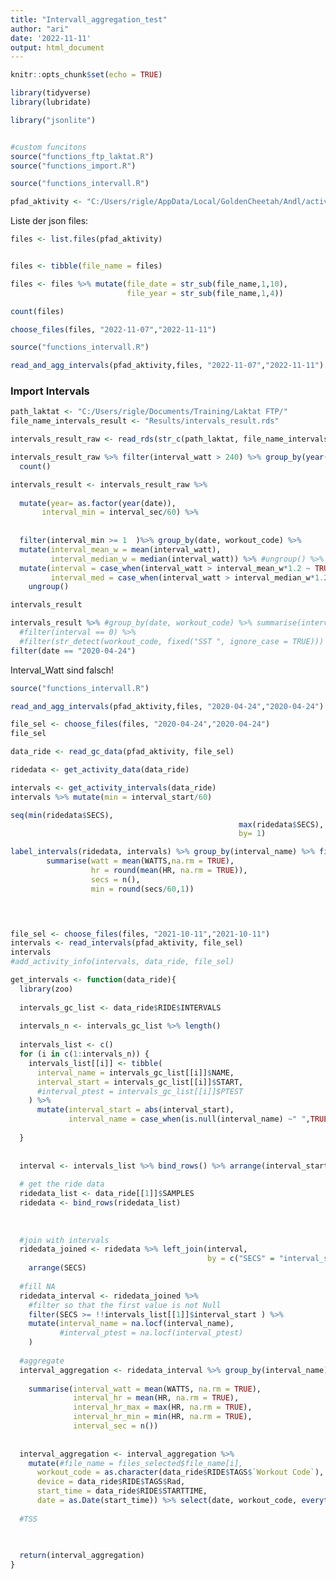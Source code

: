 ```yaml
---
title: "Intervall_aggregation_test"
author: "ari"
date: '2022-11-11'
output: html_document
---
```


```r
knitr::opts_chunk$set(echo = TRUE)
```

```r
library(tidyverse)
library(lubridate)

library("jsonlite")


#custom funcitons
source("functions_ftp_laktat.R")
source("functions_import.R")

source("functions_intervall.R")

```


```r

pfad_aktivity <- "C:/Users/rigle/AppData/Local/GoldenCheetah/Andl/activities/" 

```

Liste der json files:

```r
files <- list.files(pfad_aktivity)


files <- tibble(file_name = files)

files <- files %>% mutate(file_date = str_sub(file_name,1,10),
                          file_year = str_sub(file_name,1,4))

count(files)
```

```r


choose_files(files, "2022-11-07","2022-11-11")
```

```r
source("functions_intervall.R")

read_and_agg_intervals(pfad_aktivity,files, "2022-11-07","2022-11-11")  

```

###  Import Intervals
```r
path_laktat <- "C:/Users/rigle/Documents/Training/Laktat FTP/"
file_name_intervals_result <- "Results/intervals_result.rds"

intervals_result_raw <- read_rds(str_c(path_laktat, file_name_intervals_result))
```

```r
intervals_result_raw %>% filter(interval_watt > 240) %>% group_by(year(date)) %>%
  count()
```




```r
intervals_result <- intervals_result_raw %>%
  
  mutate(year= as.factor(year(date)),
       interval_min = interval_sec/60) %>%
  
  
  filter(interval_min >= 1  )%>% group_by(date, workout_code) %>% 
  mutate(interval_mean_w = mean(interval_watt),
         interval_median_w = median(interval_watt)) %>% #ungroup() %>%
  mutate(interval = case_when(interval_watt > interval_mean_w*1.2 ~ TRUE, TRUE ~ FALSE),
         interval_med = case_when(interval_watt > interval_median_w*1.2 ~ TRUE, TRUE ~ FALSE)) %>%
    ungroup()

intervals_result
```

```r
intervals_result %>% #group_by(date, workout_code) %>% summarise(interval = sum(interval)) %>%
  #filter(interval == 0) %>% 
  #filter(str_detect(workout_code, fixed("SST ", ignore_case = TRUE))) 
filter(date == "2020-04-24")
```

Interval_Watt sind falsch!

```r
source("functions_intervall.R")

read_and_agg_intervals(pfad_aktivity,files, "2020-04-24","2020-04-24") 
```

```r
file_sel <- choose_files(files, "2020-04-24","2020-04-24") 
file_sel
```

```r


data_ride <- read_gc_data(pfad_aktivity, file_sel)

ridedata <- get_activity_data(data_ride)

intervals <- get_activity_intervals(data_ride)
intervals %>% mutate(min = interval_start/60)

seq(min(ridedata$SECS),
                                                   max(ridedata$SECS), 
                                                   by= 1)
```




```r


label_intervals(ridedata, intervals) %>% group_by(interval_name) %>% filter(!is.na(WATTS)) %>% 
        summarise(watt = mean(WATTS,na.rm = TRUE),
                  hr = round(mean(HR, na.rm = TRUE)),
                  secs = n(),
                  min = round(secs/60,1)) 
  

```

```r

```

```r

```



```r







file_sel <- choose_files(files, "2021-10-11","2021-10-11") 
intervals <- read_intervals(pfad_aktivity, file_sel)
intervals
#add_activity_info(intervals, data_ride, file_sel)
```


```r
get_intervals <- function(data_ride){
  library(zoo)
  
  intervals_gc_list <- data_ride$RIDE$INTERVALS
  
  intervals_n <- intervals_gc_list %>% length()
  
  intervals_list <- c()
  for (i in c(1:intervals_n)) {
    intervals_list[[i]] <- tibble(
      interval_name = intervals_gc_list[[i]]$NAME,
      interval_start = intervals_gc_list[[i]]$START,
      #interval_ptest = intervals_gc_list[[i]]$PTEST
    ) %>% 
      mutate(interval_start = abs(interval_start),
             interval_name = case_when(is.null(interval_name) ~" ",TRUE ~interval_name))
    
  }
  
  
  interval <- intervals_list %>% bind_rows() %>% arrange(interval_start)
  
  # get the ride data
  ridedata_list <- data_ride[[1]]$SAMPLES
  ridedata <- bind_rows(ridedata_list)
  
  
  
  #join with intervals
  ridedata_joined <- ridedata %>% left_join(interval, 
                                            by = c("SECS" = "interval_start")) %>%
    arrange(SECS)     
  
  #fill NA
  ridedata_interval <- ridedata_joined %>% 
    #filter so that the first value is not Null
    filter(SECS >= !!intervals_list[[1]]$interval_start ) %>%
    mutate(interval_name = na.locf(interval_name),
           #interval_ptest = na.locf(interval_ptest)
    )
  
  #aggregate
  interval_aggregation <- ridedata_interval %>% group_by(interval_name) %>% #interval_ptest
    
    summarise(interval_watt = mean(WATTS, na.rm = TRUE),
              interval_hr = mean(HR, na.rm = TRUE),
              interval_hr_max = max(HR, na.rm = TRUE),
              interval_hr_min = min(HR, na.rm = TRUE),
              interval_sec = n())
  
  
  interval_aggregation <- interval_aggregation %>% 
    mutate(#file_name = files_selected$file_name[i],
      workout_code = as.character(data_ride$RIDE$TAGS$`Workout Code`),
      device = data_ride$RIDE$TAGS$Rad,
      start_time = data_ride$RIDE$STARTTIME,
      date = as.Date(start_time)) %>% select(date, workout_code, everything())
  
  #TSS

  
  
  return(interval_aggregation)
}
```


